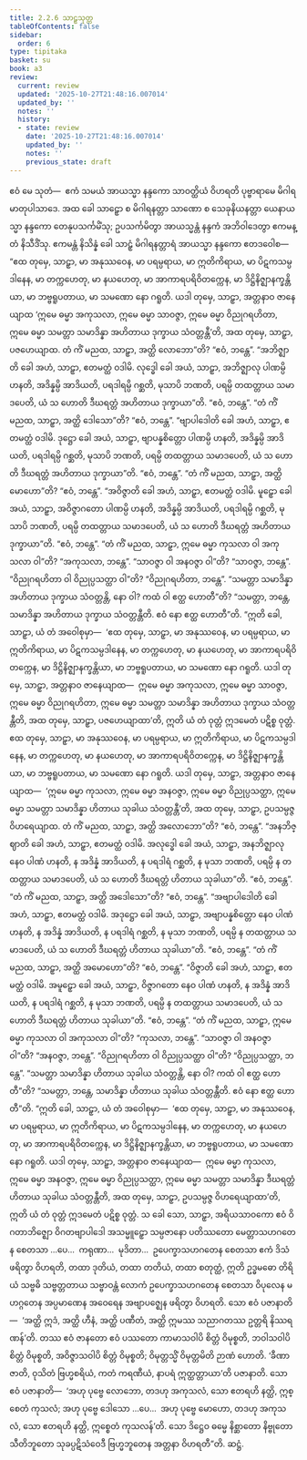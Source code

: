 ```yaml
---
title: 2.2.6 သာဠှသုတ္တ
tableOfContents: false
sidebar:
  order: 6
type: tipitaka
basket: su
book: a3
review:
  current: review
  updated: '2025-10-27T21:48:16.007014'
  updated_by: ''
  notes: ''
  history:
  - state: review
    date: '2025-10-27T21:48:16.007014'
    updated_by: ''
    notes: ''
    previous_state: draft
---
```



<ReviewStatus review={frontmatter.review} showDetails={true} />

<HypothesisAnnotation frontmatter={frontmatter} />

<DynamicBreadcrumb />

<Division number="67" book="a3" e="ch" v="15" p="194">

<Paragraph number="526" book="a3">
ဧဝံ မေ သုတံ—  ဧကံ သမယံ အာယသ္မာ နန္ဒကော သာဝတ္ထိယံ ဝိဟရတိ ပုဗ္ဗာရာမေ မိဂါရမာတုပါသာဒေ. အထ ခေါ သာဠှော စ မိဂါရနတ္တာ သာဏော စ သေခုနိယနတ္တာ ယေနာယသ္မာ နန္ဒကော တေနုပသင်္ကမိံသု; ဥပသင်္ကမိတွာ အာယသ္မန္တံ နန္ဒကံ အဘိဝါဒေတွာ ဧကမန္တံ နိသီဒိံသု. ဧကမန္တံ နိသိန္နံ ခေါ သာဠှံ မိဂါရနတ္တာရံ အာယသ္မာ နန္ဒကော ဧတဒဝေါစ—
</Paragraph>

<Paragraph number="527" book="a3">
“ဧထ တုမှေ, သာဠှာ, မာ အနုဿဝေန, မာ ပရမ္ပရာယ, မာ ဣတိကိရာယ, မာ ပိဋကသမ္ပဒါနေန, မာ တက္ကဟေတု, မာ နယဟေတု, မာ အာကာရပရိဝိတက္ကေန, မာ ဒိဋ္ဌိနိဇ္ဈာနက္ခန္တိယာ, မာ ဘဗ္ဗရူပတာယ, မာ သမဏော နော ဂရူတိ. ယဒါ တုမှေ, သာဠှာ, အတ္တနာဝ ဇာနေယျာထ ‘ဣမေ ဓမ္မာ အကုသလာ, ဣမေ ဓမ္မာ သာဝဇ္ဇာ, ဣမေ ဓမ္မာ ဝိညုဂရဟိတာ, ဣမေ ဓမ္မာ သမတ္တာ သမာဒိန္နာ အဟိတာယ ဒုက္ခာယ သံဝတ္တန္တီ’တိ, အထ တုမှေ, သာဠှာ, ပဇဟေယျာထ.
</Paragraph>

<Paragraph number="528" book="a3">
တံ ကိံ မညထ, သာဠှာ, အတ္ထိ လောဘော”တိ?
</Paragraph>

<Paragraph number="529" book="a3">
“ဧဝံ, ဘန္တေ”.
</Paragraph>

<Paragraph number="530" book="a3">
“အဘိဇ္ဈာတိ ခေါ အဟံ, သာဠှာ, ဧတမတ္ထံ ဝဒါမိ. လုဒ္ဓေါ ခေါ အယံ, သာဠှာ, အဘိဇ္ဈာလု ပါဏမ္ပိ ဟနတိ, အဒိန္နမ္ပိ အာဒိယတိ, ပရဒါရမ္ပိ ဂစ္ဆတိ, မုသာပိ ဘဏတိ, ပရမ္ပိ တထတ္တာယ သမာဒပေတိ, ယံ သ ဟောတိ ဒီဃရတ္တံ အဟိတာယ ဒုက္ခာယာ”တိ.
</Paragraph>

<Paragraph number="531" book="a3">
“ဧဝံ, ဘန္တေ”.
</Paragraph>

<Paragraph number="532" book="a3">
“တံ ကိံ မညထ, သာဠှာ, အတ္ထိ ဒေါသော”တိ?
</Paragraph>

<Paragraph number="533" book="a3">
“ဧဝံ, ဘန္တေ”.
</Paragraph>

<Paragraph number="534" book="a3">
“ဗျာပါဒေါတိ ခေါ အဟံ, သာဠှာ, ဧတမတ္ထံ ဝဒါမိ. ဒုဋ္ဌော ခေါ အယံ, သာဠှာ, ဗျာပန္နစိတ္တော ပါဏမ္ပိ ဟနတိ, အဒိန္နမ္ပိ အာဒိယတိ, ပရဒါရမ္ပိ ဂစ္ဆတိ, မုသာပိ ဘဏတိ, ပရမ္ပိ တထတ္တာယ သမာဒပေတိ, ယံ သ ဟောတိ ဒီဃရတ္တံ အဟိတာယ ဒုက္ခာယာ”တိ.
</Paragraph>

<Paragraph number="535" book="a3">
“ဧဝံ, ဘန္တေ”.
</Paragraph>

<Paragraph number="536" book="a3">
“တံ ကိံ မညထ, သာဠှာ, အတ္ထိ မောဟော”တိ?
</Paragraph>

<Paragraph number="537" book="a3">
“ဧဝံ, ဘန္တေ”.
</Paragraph>

<Paragraph number="538" book="a3">
“အဝိဇ္ဇာတိ ခေါ အဟံ, သာဠှာ, ဧတမတ္ထံ ဝဒါမိ. မူဠှော ခေါ အယံ, သာဠှာ, အဝိဇ္ဇာဂတော ပါဏမ္ပိ ဟနတိ, အဒိန္နမ္ပိ အာဒိယတိ, ပရဒါရမ္ပိ ဂစ္ဆတိ, မုသာပိ ဘဏတိ, ပရမ္ပိ တထတ္တာယ သမာဒပေတိ, ယံ သ ဟောတိ ဒီဃရတ္တံ အဟိတာယ ဒုက္ခာယာ”တိ.
</Paragraph>

<Paragraph number="539" book="a3">
“ဧဝံ, ဘန္တေ”.
</Paragraph>

<Paragraph number="540" book="a3">
“တံ ကိံ မညထ, သာဠှာ, ဣမေ ဓမ္မာ ကုသလာ ဝါ အကုသလာ ဝါ”တိ?
</Paragraph>

<Paragraph number="541" book="a3">
“အကုသလာ, ဘန္တေ”.
</Paragraph>

<Paragraph number="542" book="a3">
“သာဝဇ္ဇာ ဝါ အနဝဇ္ဇာ ဝါ”တိ?
</Paragraph>

<Paragraph number="543" book="a3">
“သာဝဇ္ဇာ, ဘန္တေ”.
</Paragraph>

<Paragraph number="544" book="a3">
“ဝိညုဂရဟိတာ ဝါ ဝိညုပ္ပသတ္ထာ ဝါ”တိ?
</Paragraph>

<Paragraph number="545" book="a3">
“ဝိညုဂရဟိတာ, ဘန္တေ”.
</Paragraph>

<Paragraph number="546" book="a3">
“သမတ္တာ သမာဒိန္နာ အဟိတာယ ဒုက္ခာယ သံဝတ္တန္တိ, နော ဝါ? ကထံ ဝါ ဧတ္ထ ဟောတီ”တိ?
</Paragraph>

<Paragraph number="547" book="a3">
“သမတ္တာ, ဘန္တေ, သမာဒိန္နာ အဟိတာယ ဒုက္ခာယ သံဝတ္တန္တီတိ. ဧဝံ နော ဧတ္ထ ဟောတီ”တိ.
</Paragraph>

<Paragraph number="548" book="a3">
“ဣတိ ခေါ, သာဠှာ, ယံ တံ အဝေါစုမှာ—  ‘ဧထ တုမှေ, သာဠှာ, မာ အနုဿဝေန, မာ ပရမ္ပရာယ, မာ ဣတိကိရာယ, မာ ပိဋကသမ္ပဒါနေန, မာ တက္ကဟေတု, မာ နယဟေတု, မာ အာကာရပရိဝိတက္ကေန, မာ ဒိဋ္ဌိနိဇ္ဈာနက္ခန္တိယာ, မာ ဘဗ္ဗရူပတာယ, မာ သမဏော နော ဂရူတိ. ယဒါ တုမှေ, သာဠှာ, အတ္တနာဝ ဇာနေယျာထ—  ဣမေ ဓမ္မာ အကုသလာ, ဣမေ ဓမ္မာ သာဝဇ္ဇာ, ဣမေ ဓမ္မာ ဝိညုဂရဟိတာ, ဣမေ ဓမ္မာ သမတ္တာ သမာဒိန္နာ အဟိတာယ ဒုက္ခာယ သံဝတ္တန္တီတိ, အထ တုမှေ, သာဠှာ, ပဇဟေယျာထာ’တိ, ဣတိ ယံ တံ ဝုတ္တံ ဣဒမေတံ ပဋိစ္စ ဝုတ္တံ.
</Paragraph>

<Paragraph number="549" book="a3">
ဧထ တုမှေ, သာဠှာ, မာ အနုဿဝေန, မာ ပရမ္ပရာယ, မာ ဣတိကိရာယ, မာ ပိဋကသမ္ပဒါနေန, မာ တက္ကဟေတု, မာ နယဟေတု, မာ အာကာရပရိဝိတက္ကေန, မာ ဒိဋ္ဌိနိဇ္ဈာနက္ခန္တိယာ, မာ ဘဗ္ဗရူပတာယ, မာ သမဏော နော ဂရူတိ. ယဒါ တုမှေ, သာဠှာ, အတ္တနာဝ ဇာနေယျာထ—  ‘ဣမေ ဓမ္မာ ကုသလာ, ဣမေ ဓမ္မာ အနဝဇ္ဇာ, ဣမေ ဓမ္မာ ဝိညုပ္ပသတ္ထာ, ဣမေ ဓမ္မာ သမတ္တာ သမာဒိန္နာ ဟိတာယ သုခါယ သံဝတ္တန္တီ’တိ, အထ တုမှေ, သာဠှာ, ဥပသမ္ပဇ္ဇ ဝိဟရေယျာထ.
</Paragraph>

<Paragraph number="550" book="a3">
တံ ကိံ မညထ, သာဠှာ, အတ္ထိ အလောဘော”တိ?
</Paragraph>

<Paragraph number="551" book="a3">
“ဧဝံ, ဘန္တေ”.
</Paragraph>

<Paragraph number="552" book="a3">
“အနဘိဇ္ဈာတိ ခေါ အဟံ, သာဠှာ, ဧတမတ္ထံ ဝဒါမိ. အလုဒ္ဓေါ ခေါ အယံ, သာဠှာ, အနဘိဇ္ဈာလု နေဝ ပါဏံ ဟနတိ, န အဒိန္နံ အာဒိယတိ, န ပရဒါရံ ဂစ္ဆတိ, န မုသာ ဘဏတိ, ပရမ္ပိ န တထတ္တာယ သမာဒပေတိ, ယံ သ ဟောတိ ဒီဃရတ္တံ ဟိတာယ သုခါယာ”တိ.
</Paragraph>

<Paragraph number="553" book="a3">
“ဧဝံ, ဘန္တေ”.
</Paragraph>

<Paragraph number="554" book="a3">
“တံ ကိံ မညထ, သာဠှာ, အတ္ထိ အဒေါသော”တိ?
</Paragraph>

<Paragraph number="555" book="a3">
“ဧဝံ, ဘန္တေ”.
</Paragraph>

<Paragraph number="556" book="a3">
“အဗျာပါဒေါတိ ခေါ အဟံ, သာဠှာ, ဧတမတ္ထံ ဝဒါမိ. အဒုဋ္ဌော ခေါ အယံ, သာဠှာ, အဗျာပန္နစိတ္တော နေဝ ပါဏံ ဟနတိ, န အဒိန္နံ အာဒိယတိ, န ပရဒါရံ ဂစ္ဆတိ, န မုသာ ဘဏတိ, ပရမ္ပိ န တထတ္တာယ သမာဒပေတိ, ယံ သ ဟောတိ ဒီဃရတ္တံ ဟိတာယ သုခါယာ”တိ.
</Paragraph>

<Paragraph number="557" book="a3">
“ဧဝံ, ဘန္တေ”.
</Paragraph>

<Paragraph number="558" book="a3">
“တံ ကိံ မညထ, သာဠှာ, အတ္ထိ အမောဟော”တိ?
</Paragraph>

<Paragraph number="559" book="a3">
“ဧဝံ, ဘန္တေ”.
</Paragraph>

<Paragraph number="560" book="a3">
“ဝိဇ္ဇာတိ ခေါ အဟံ, သာဠှာ, ဧတမတ္ထံ ဝဒါမိ. အမူဠှော ခေါ အယံ, သာဠှာ, ဝိဇ္ဇာဂတော နေဝ ပါဏံ ဟနတိ, န အဒိန္နံ အာဒိယတိ, န ပရဒါရံ ဂစ္ဆတိ, န မုသာ ဘဏတိ, ပရမ္ပိ န တထတ္တာယ သမာဒပေတိ, ယံ သ ဟောတိ ဒီဃရတ္တံ ဟိတာယ သုခါယာ”တိ.
</Paragraph>

<Paragraph number="561" book="a3">
“ဧဝံ, ဘန္တေ”.
</Paragraph>

<Paragraph number="562" book="a3">
“တံ ကိံ မညထ, သာဠှာ, ဣမေ ဓမ္မာ ကုသလာ ဝါ အကုသလာ ဝါ”တိ?
</Paragraph>

<Paragraph number="563" book="a3">
“ကုသလာ, ဘန္တေ”.
</Paragraph>

<Paragraph number="564" book="a3">
“သာဝဇ္ဇာ ဝါ အနဝဇ္ဇာ ဝါ”တိ?
</Paragraph>

<Paragraph number="565" book="a3">
“အနဝဇ္ဇာ, ဘန္တေ”.
</Paragraph>

<Paragraph number="566" book="a3">
“ဝိညုဂရဟိတာ ဝါ ဝိညုပ္ပသတ္ထာ ဝါ”တိ?
</Paragraph>

<Paragraph number="567" book="a3">
“ဝိညုပ္ပသတ္ထာ, ဘန္တေ”.
</Paragraph>

<Paragraph number="568" book="a3">
“သမတ္တာ သမာဒိန္နာ ဟိတာယ သုခါယ သံဝတ္တန္တိ, နော ဝါ? ကထံ ဝါ ဧတ္ထ ဟောတီ”တိ?
</Paragraph>

<Paragraph number="569" book="a3">
“သမတ္တာ, ဘန္တေ, သမာဒိန္နာ ဟိတာယ သုခါယ သံဝတ္တန္တီတိ. ဧဝံ နော ဧတ္ထ ဟောတီ”တိ.
</Paragraph>

<Paragraph number="570" book="a3">
“ဣတိ ခေါ, သာဠှာ, ယံ တံ အဝေါစုမှာ—  ‘ဧထ တုမှေ, သာဠှာ, မာ အနုဿဝေန, မာ ပရမ္ပရာယ, မာ ဣတိကိရာယ, မာ ပိဋကသမ္ပဒါနေန, မာ တက္ကဟေတု, မာ နယဟေတု, မာ အာကာရပရိဝိတက္ကေန, မာ ဒိဋ္ဌိနိဇ္ဈာနက္ခန္တိယာ, မာ ဘဗ္ဗရူပတာယ, မာ သမဏော နော ဂရူတိ. ယဒါ တုမှေ, သာဠှာ, အတ္တနာဝ ဇာနေယျာထ—  ဣမေ ဓမ္မာ ကုသလာ, ဣမေ ဓမ္မာ အနဝဇ္ဇာ, ဣမေ ဓမ္မာ ဝိညုပ္ပသတ္ထာ, ဣမေ ဓမ္မာ သမတ္တာ သမာဒိန္နာ ဒီဃရတ္တံ ဟိတာယ သုခါယ သံဝတ္တန္တီတိ, အထ တုမှေ, သာဠှာ, ဥပသမ္ပဇ္ဇ ဝိဟရေယျာထာ’တိ, ဣတိ ယံ တံ ဝုတ္တံ ဣဒမေတံ ပဋိစ္စ ဝုတ္တံ.
</Paragraph>

<Paragraph number="571" book="a3">
သ ခေါ သော, သာဠှာ, အရိယသာဝကော ဧဝံ ဝိဂတာဘိဇ္ဈော ဝိဂတဗျာပါဒေါ အသမ္မူဠှော သမ္ပဇာနော ပတိဿတော မေတ္တာသဟဂတေန စေတသာ …ပေ…  ကရုဏာ…  မုဒိတာ…  ဥပေက္ခာသဟဂတေန စေတသာ ဧကံ ဒိသံ ဖရိတွာ ဝိဟရတိ, တထာ ဒုတိယံ, တထာ တတိယံ, တထာ စတုတ္ထံ, ဣတိ ဥဒ္ဓမဓော တိရိယံ သဗ္ဗဓိ သဗ္ဗတ္တတာယ သဗ္ဗာဝန္တံ လောကံ ဥပေက္ခာသဟဂတေန စေတသာ ဝိပုလေန မဟဂ္ဂတေန အပ္ပမာဏေန အဝေရေန အဗျာပဇ္ဈေန ဖရိတွာ ဝိဟရတိ. သော ဧဝံ ပဇာနာတိ—  ‘အတ္ထိ ဣဒံ, အတ္ထိ ဟီနံ, အတ္ထိ ပဏီတံ, အတ္ထိ ဣမဿ သညာဂတဿ ဥတ္တရိ နိဿရဏန်’တိ. တဿ ဧဝံ ဇာနတော ဧဝံ ပဿတော ကာမာသဝါပိ စိတ္တံ ဝိမုစ္စတိ, ဘဝါသဝါပိ စိတ္တံ ဝိမုစ္စတိ, အဝိဇ္ဇာသဝါပိ စိတ္တံ ဝိမုစ္စတိ; ဝိမုတ္တသ္မိံ ဝိမုတ္တမိတိ ဉာဏံ ဟောတိ. ‘ခီဏာ ဇာတိ, ဝုသိတံ ဗြဟ္မစရိယံ, ကတံ ကရဏီယံ, နာပရံ ဣတ္ထတ္တာယာ’တိ ပဇာနာတိ.
</Paragraph>

<Paragraph number="572" book="a3">
သော ဧဝံ ပဇာနာတိ—  ‘အဟု ပုဗ္ဗေ လောဘော, တဒဟု အကုသလံ, သော ဧတရဟိ နတ္ထိ, ဣစ္စေတံ ကုသလံ; အဟု ပုဗ္ဗေ ဒေါသော …ပေ…  အဟု ပုဗ္ဗေ မောဟော, တဒဟု အကုသလံ, သော ဧတရဟိ နတ္ထိ, ဣစ္စေတံ ကုသလန်’တိ. သော ဒိဋ္ဌေဝ ဓမ္မေ နိစ္ဆာတော နိဗ္ဗုတော သီတိဘူတော သုခပ္ပဋိသံဝေဒီ ဗြဟ္မဘူတေန အတ္တနာ ဝိဟရတီ”တိ.

</Paragraph>
</Division>

<Paragraph number="573" type="center" book="a3">
ဆဋ္ဌံ.
</Paragraph>